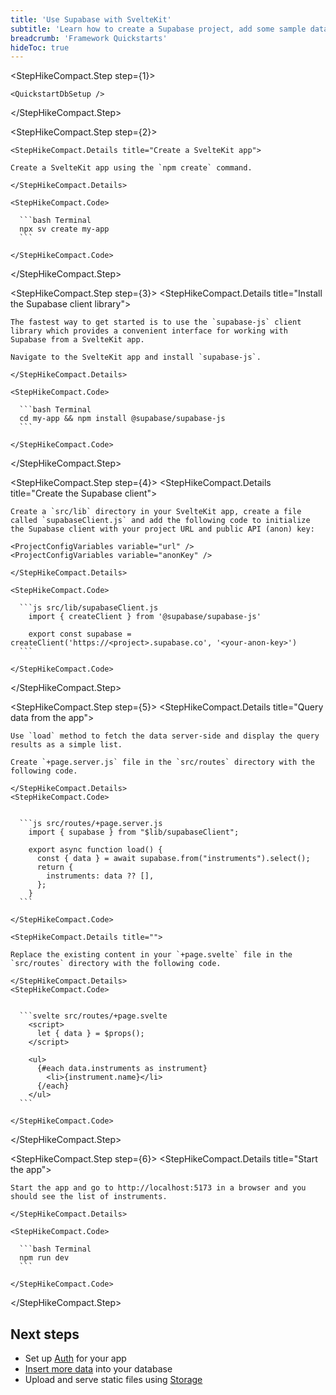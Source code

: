 ```yaml
---
title: 'Use Supabase with SvelteKit'
subtitle: 'Learn how to create a Supabase project, add some sample data to your database, and query the data from a SvelteKit app.'
breadcrumb: 'Framework Quickstarts'
hideToc: true
---
```


<StepHikeCompact>

  <StepHikeCompact.Step step={1}>

    <QuickstartDbSetup />

  </StepHikeCompact.Step>

  <StepHikeCompact.Step step={2}>

    <StepHikeCompact.Details title="Create a SvelteKit app">

    Create a SvelteKit app using the `npm create` command.

    </StepHikeCompact.Details>

    <StepHikeCompact.Code>

      ```bash Terminal
      npx sv create my-app
      ```

    </StepHikeCompact.Code>

  </StepHikeCompact.Step>

  <StepHikeCompact.Step step={3}>
    <StepHikeCompact.Details title="Install the Supabase client library">

    The fastest way to get started is to use the `supabase-js` client library which provides a convenient interface for working with Supabase from a SvelteKit app.

    Navigate to the SvelteKit app and install `supabase-js`.

    </StepHikeCompact.Details>

    <StepHikeCompact.Code>

      ```bash Terminal
      cd my-app && npm install @supabase/supabase-js
      ```

    </StepHikeCompact.Code>

  </StepHikeCompact.Step>

  <StepHikeCompact.Step step={4}>
    <StepHikeCompact.Details title="Create the Supabase client">

    Create a `src/lib` directory in your SvelteKit app, create a file called `supabaseClient.js` and add the following code to initialize the Supabase client with your project URL and public API (anon) key:

    <ProjectConfigVariables variable="url" />
    <ProjectConfigVariables variable="anonKey" />

    </StepHikeCompact.Details>

    <StepHikeCompact.Code>

      ```js src/lib/supabaseClient.js
        import { createClient } from '@supabase/supabase-js'

        export const supabase = createClient('https://<project>.supabase.co', '<your-anon-key>')
      ```

    </StepHikeCompact.Code>

  </StepHikeCompact.Step>

  <StepHikeCompact.Step step={5}>
    <StepHikeCompact.Details title="Query data from the app">

    Use `load` method to fetch the data server-side and display the query results as a simple list.

    Create `+page.server.js` file in the `src/routes` directory with the following code.

    </StepHikeCompact.Details>
    <StepHikeCompact.Code>


      ```js src/routes/+page.server.js
        import { supabase } from "$lib/supabaseClient";

        export async function load() {
          const { data } = await supabase.from("instruments").select();
          return {
            instruments: data ?? [],
          };
        }
      ```

    </StepHikeCompact.Code>

    <StepHikeCompact.Details title="">

    Replace the existing content in your `+page.svelte` file in the `src/routes` directory with the following code.

    </StepHikeCompact.Details>
    <StepHikeCompact.Code>


      ```svelte src/routes/+page.svelte
        <script>
          let { data } = $props();
        </script>

        <ul>
          {#each data.instruments as instrument}
            <li>{instrument.name}</li>
          {/each}
        </ul>
      ```

    </StepHikeCompact.Code>

  </StepHikeCompact.Step>

  <StepHikeCompact.Step step={6}>
    <StepHikeCompact.Details title="Start the app">

    Start the app and go to http://localhost:5173 in a browser and you should see the list of instruments.

    </StepHikeCompact.Details>

    <StepHikeCompact.Code>

      ```bash Terminal
      npm run dev
      ```

    </StepHikeCompact.Code>

  </StepHikeCompact.Step>
</StepHikeCompact>

## Next steps

- Set up [Auth](/docs/guides/auth) for your app
- [Insert more data](/docs/guides/database/import-data) into your database
- Upload and serve static files using [Storage](/docs/guides/storage)
